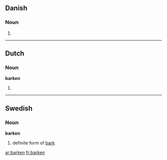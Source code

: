 ==Danish==

===Noun===
{{infl|da|noun form|g=c}}

# {{form of|singular definite|bark|lang=Danish}}

----

==Dutch==

===Noun===
'''barken'''

# {{plural of|[[bark]]|lang=nl}}

----

==Swedish==

===Noun===
'''barken'''

# definite form of [[bark]]

[[ar:barken]]
[[fr:barken]]